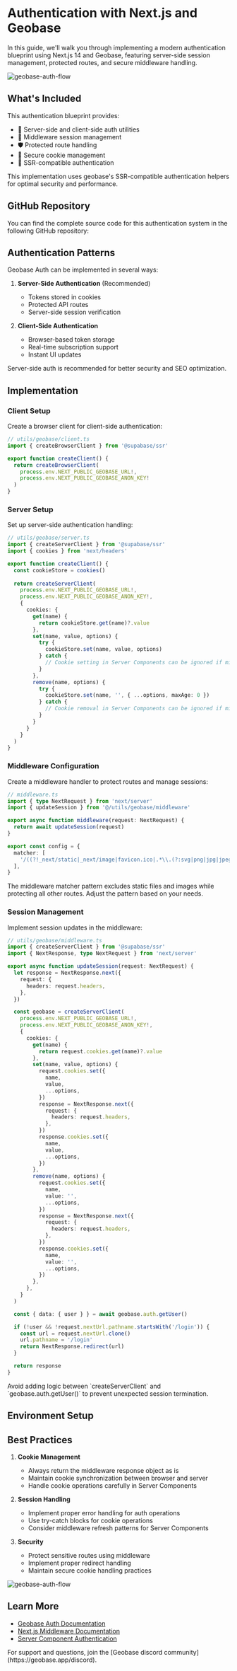 
# Authentication with Next.js and Geobase



In this guide, we'll walk you through implementing a modern authentication blueprint using Next.js 14 and Geobase, featuring server-side session management, protected routes, and secure middleware handling.

![geobase-auth-flow](https://d2w9rnfcy7mm78.cloudfront.net/32829545/original_64f8bbc57eb78e7dbeba4e2d61f8ba2c.png?1733648912?bc=0)

## What's Included

This authentication blueprint provides:

- 🔐 Server-side and client-side auth utilities
- 🚀 Middleware session management
- 🛡️ Protected route handling
- 🍪 Secure cookie management
- 📱 SSR-compatible authentication

<Callout type="info" emoji="ℹ️">
  This implementation uses geobase's SSR-compatible authentication helpers for optimal security and performance.
</Callout>

## GitHub Repository

You can find the complete source code for this authentication system in the following GitHub repository:

<Callout type="info" emoji="ℹ️">
  <GithubLink href="https://github.com/decision-labs/geobase-blueprint-auth" text="Geobase Blueprint Auth GitHub Repository"/>
</Callout>


## Authentication Patterns

Geobase Auth can be implemented in several ways:

1. **Server-Side Authentication** (Recommended)
   - Tokens stored in cookies
   - Protected API routes
   - Server-side session verification

2. **Client-Side Authentication**
   - Browser-based token storage
   - Real-time subscription support
   - Instant UI updates

<Callout type="info" emoji="ℹ️">
  Server-side auth is recommended for better security and SEO optimization.
</Callout>

## Implementation

### Client Setup

Create a browser client for client-side authentication:

```typescript
// utils/geobase/client.ts
import { createBrowserClient } from '@supabase/ssr'

export function createClient() {
  return createBrowserClient(
    process.env.NEXT_PUBLIC_GEOBASE_URL!,
    process.env.NEXT_PUBLIC_GEOBASE_ANON_KEY!
  )
}
```

### Server Setup

Set up server-side authentication handling:

```typescript
// utils/geobase/server.ts
import { createServerClient } from '@supabase/ssr'
import { cookies } from 'next/headers'

export function createClient() {
  const cookieStore = cookies()
  
  return createServerClient(
    process.env.NEXT_PUBLIC_GEOBASE_URL!,
    process.env.NEXT_PUBLIC_GEOBASE_ANON_KEY!,
    {
      cookies: {
        get(name) {
          return cookieStore.get(name)?.value
        },
        set(name, value, options) {
          try {
            cookieStore.set(name, value, options)
          } catch {
            // Cookie setting in Server Components can be ignored if middleware handles session refresh
          }
        },
        remove(name, options) {
          try {
            cookieStore.set(name, '', { ...options, maxAge: 0 })
          } catch {
            // Cookie removal in Server Components can be ignored if middleware handles session refresh
          }
        }
      }
    }
  )
}
```

### Middleware Configuration

Create a middleware handler to protect routes and manage sessions:

```typescript
// middleware.ts
import { type NextRequest } from 'next/server'
import { updateSession } from '@/utils/geobase/middleware'

export async function middleware(request: NextRequest) {
  return await updateSession(request)
}

export const config = {
  matcher: [
    '/((?!_next/static|_next/image|favicon.ico|.*\\.(?:svg|png|jpg|jpeg|gif|webp)$).*)',
  ],
}
```

<Callout type="warning" emoji="⚠️">
  The middleware matcher pattern excludes static files and images while protecting all other routes. Adjust the pattern based on your needs.
</Callout>

### Session Management

Implement session updates in the middleware:

```typescript
// utils/geobase/middleware.ts
import { createServerClient } from '@supabase/ssr'
import { NextResponse, type NextRequest } from 'next/server'

export async function updateSession(request: NextRequest) {
  let response = NextResponse.next({
    request: {
      headers: request.headers,
    },
  })

  const geobase = createServerClient(
    process.env.NEXT_PUBLIC_GEOBASE_URL!,
    process.env.NEXT_PUBLIC_GEOBASE_ANON_KEY!,
    {
      cookies: {
        get(name) {
          return request.cookies.get(name)?.value
        },
        set(name, value, options) {
          request.cookies.set({
            name,
            value,
            ...options,
          })
          response = NextResponse.next({
            request: {
              headers: request.headers,
            },
          })
          response.cookies.set({
            name,
            value,
            ...options,
          })
        },
        remove(name, options) {
          request.cookies.set({
            name,
            value: '',
            ...options,
          })
          response = NextResponse.next({
            request: {
              headers: request.headers,
            },
          })
          response.cookies.set({
            name,
            value: '',
            ...options,
          })
        },
      },
    }
  )

  const { data: { user } } = await geobase.auth.getUser()

  if (!user && !request.nextUrl.pathname.startsWith('/login')) {
    const url = request.nextUrl.clone()
    url.pathname = '/login'
    return NextResponse.redirect(url)
  }

  return response
}
```

<Callout type="info" emoji="ℹ️">
  Avoid adding logic between `createServerClient` and `geobase.auth.getUser()` to prevent unexpected session termination.
</Callout>

## Environment Setup

<GettingStarted />

## Best Practices

1. **Cookie Management**
   - Always return the middleware response object as is
   - Maintain cookie synchronization between browser and server
   - Handle cookie operations carefully in Server Components

2. **Session Handling**
   - Implement proper error handling for auth operations
   - Use try-catch blocks for cookie operations
   - Consider middleware refresh patterns for Server Components

3. **Security**
   - Protect sensitive routes using middleware
   - Implement proper redirect handling
   - Maintain secure cookie handling practices

![geobase-auth-flow](https://d2w9rnfcy7mm78.cloudfront.net/32829541/original_ff25ad82b50d39346d55a3e4fca069e7.png?1733648906?bc=0)

## Learn More

- [Geobase Auth Documentation](https://geobase.com/docs/guides/auth)
- [Next.js Middleware Documentation](https://nextjs.org/docs/app/building-your-application/routing/middleware)
- [Server Component Authentication](https://geobase.com/docs/guides/auth/server-side/nextjs)

<Callout type="info" emoji="ℹ️">
  For support and questions, join the [Geobase discord community](https://geobase.app/discord).
</Callout>
